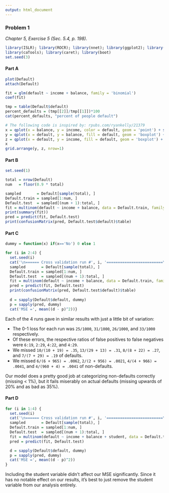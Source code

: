 ```yaml
---
output: html_document
---
```


### Problem 1

*Chapter 5, Exercise 5 (Sec. 5.4, p. 198).*

```r
library(ISLR); library(ROCR); library(nnet); library(ggplot2); library(gridExtra); 
library(caTools); library(caret); library(boot)
set.seed(3)
```

#### Part A

```r
plot(Default)
attach(Default)
```
```r
fit = glm(default ~ income + balance, family = 'binomial')
coef(fit)

tmp = table(Default$default)
percent_defaults = (tmp[[2]]/tmp[[1]])*100
cat(percent_defaults, "percent of people default")

# The following code is inspired by: rpubs.com/ryankelly/21379
x = qplot(x = balance, y = income, color = default, geom = 'point') + scale_shape(solid = FALSE)
y = qplot(x = default, y = balance, fill = default, geom = 'boxplot') + guides(fill = FALSE)
z = qplot(x = default, y = income, fill = default, geom = 'boxplot') + guides(fill = FALSE)
x
grid.arrange(y, z, nrow=1)
```

#### Part B

```r
set.seed(1)

total = nrow(Default)
num   = floor(0.9 * total)

sampled       = Default[sample(total), ]
Default.train = sampled[1:num, ]
Default.test  = sampled[(num + 1):total, ]
fit = multinom(default ~ income + balance, data = Default.train, family = 'binomial')
print(summary(fit))
pred = predict(fit, Default.test)
print(confusionMatrix(pred, Default.test$default)$table)
```

#### Part C

```r
dummy = function(x) if(x=='No') 0 else 1

for (i in 2:4) {
  set.seed(i)
  cat('\n====== Cross validation run #', i, '=========================\n')
  sampled       = Default[sample(total), ]
  Default.train = sampled[1:num, ]
  Default.test  = sampled[(num + 1):total, ]
  fit = multinom(default ~ income + balance, data = Default.train, family = 'binomial')
  pred = predict(fit, Default.test)
  print(confusionMatrix(pred, Default.test$default)$table)
  
  d = sapply(Default$default, dummy)
  p = sapply(pred, dummy)
  cat('MSE =', mean((d - p)^2))}
```

Each of the 4 runs gave in similar results with just a little bit of variation:

- The 0-1 loss for each run was `25/1000`, `31/1000`, `26/1000`, and `33/1000` respectively.
- Of these errors, the respective ratios of false positives to false negatives were `6:19`, `2:29`, `4:22`, and `4:29`.
- We missed `10/(10 + 19) = .35`, `13/(29 + 13) = .31`, `8/(8 + 22) = .27`, and `7/(7 + 29) = .19` of defaults.
- We missed `6/(6 + 965) = .0062`, `2/(2 + 956) = .0021`, `4/(4 + 966) = .0041`, and `4/(960 + 4) = .0041` of non-defaults.

Our model does a pretty good job at categorizing non-defaults correctly (missing < 1%), but it fails miserably on actual defaults (missing upwards of 20% and as bad as 35%).

#### Part D


```r
for (i in 1:4) {
  set.seed(i)
  cat('\n====== Cross validation run #', i, '=========================\n')
  sampled       = Default[sample(total), ]
  Default.train = sampled[1:num, ]
  Default.test  = sampled[(num + 1):total, ]
  fit = multinom(default ~ income + balance + student, data = Default.train, family = 'binomial')
  pred = predict(fit, Default.test)

  d = sapply(Default$default, dummy)
  p = sapply(pred, dummy)
  cat('MSE =', mean((d - p)^2))
}
```

Including the student variable didn't affect our MSE significantly. Since it has no notable effect on our results, it's best to just remove the student variable from our analysis entirely.